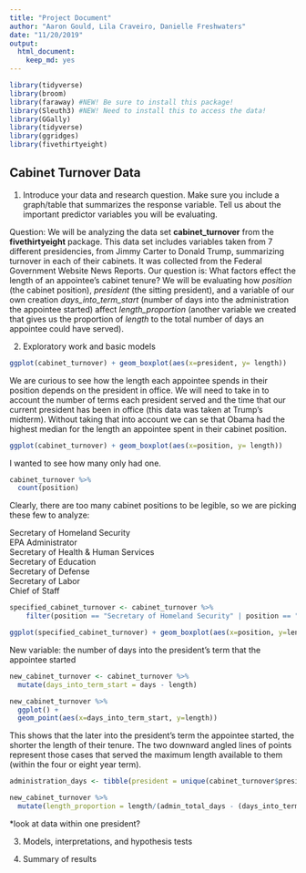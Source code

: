 ```yaml
---
title: "Project Document"
author: "Aaron Gould, Lila Craveiro, Danielle Freshwaters"
date: "11/20/2019"
output:
  html_document:
    keep_md: yes
---
```


```r
library(tidyverse)
library(broom)
library(faraway) #NEW! Be sure to install this package!
library(Sleuth3) #NEW! Need to install this to access the data!
library(GGally)
library(tidyverse)
library(ggridges)
library(fivethirtyeight)
```


## Cabinet Turnover Data

1) Introduce your data and research question. Make sure you include a graph/table that summarizes the response variable. Tell us about the important predictor variables you will be evaluating.

Question: We will be analyzing the data set **cabinet_turnover** from the **fivethirtyeight** package.  This data set includes variables taken from 7 different presidencies, from Jimmy Carter to Donald Trump, summarizing turnover in each of their cabinets.  It was collected from the Federal Government Website News Reports.  Our question is: What factors effect the length of an appointee's cabinet tenure?  We will be evaluating how *position* (the cabinet position), *president* (the sitting president), and a variable of our own creation *days_into_term_start* (number of days into the administration the appointee started) affect *length_proportion* (another variable we created that gives us the proportion of *length* to the total number of days an appointee could have served).  

2) Exploratory work and basic models

```r
ggplot(cabinet_turnover) + geom_boxplot(aes(x=president, y= length))
```
We are curious to see how the length each appointee spends in their position depends on the president in office. We will need to take in to account the number of terms each president served and the time that our current president has been in office (this data was taken at Trump's midterm). Without taking that into account we can se that Obama had the highest median for the length an appointee spent in their cabinet position.    


```r
ggplot(cabinet_turnover) + geom_boxplot(aes(x=position, y= length))
```

I wanted to see how many only had one.

```r
cabinet_turnover %>% 
  count(position)
```

Clearly, there are too many cabinet positions to be legible, so we are picking these few to analyze:  

Secretary of Homeland Security  
EPA Administrator  
Secretary of Health & Human Services  
Secretary of Education  
Secretary of Defense  
Secretary of Labor  
Chief of Staff  

```r
specified_cabinet_turnover <- cabinet_turnover %>% 
    filter(position == "Secretary of Homeland Security" | position == "EPA Administrator" | position == "Secretary of Health & Human Services" | position == "Secretary of Education" | position == "Secretary of Defense" | position == "Secretary of Labor" | position == "Chief of Staff")
```

```r
ggplot(specified_cabinet_turnover) + geom_boxplot(aes(x=position, y=length))
```

New variable: the number of days into the president's term that the appointee started  

```r
new_cabinet_turnover <- cabinet_turnover %>% 
  mutate(days_into_term_start = days - length)
```


```r
new_cabinet_turnover %>% 
  ggplot() +
  geom_point(aes(x=days_into_term_start, y=length))
```

This shows that the later into the president's term the appointee started, the shorter the length of their tenure.  The two downward angled lines of points represent those cases that served the maximum length available to them (within the four or eight year term).  

```r
administration_days <- tibble(president = unique(cabinet_turnover$president), admin_total_days = c(1460, 2920, 1460, 2920, 2920, 2920, 730))
```


```r
new_cabinet_turnover %>% 
  mutate(length_proportion = length/(admin_total_days - (days_into_term_start)))
```



*look at data within one president?  

3) Models, interpretations, and hypothesis tests  

4) Summary of results  


